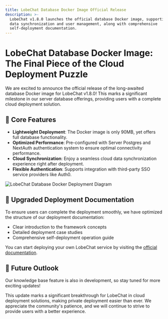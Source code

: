 ```yaml
---
title: LobeChat Database Docker Image Official Release
description: >-
  LobeChat v1.8.0 launches the official database Docker image, supporting cloud
  data synchronization and user management, along with comprehensive
  self-deployment documentation.
---
```


# LobeChat Database Docker Image: The Final Piece of the Cloud Deployment Puzzle

We are excited to announce the official release of the long-awaited database Docker image for LobeChat v1.8.0! This marks a significant milestone in our server database offerings, providing users with a complete cloud deployment solution.

## 🚀 Core Features

- **Lightweight Deployment**: The Docker image is only 90MB, yet offers full database functionality.
- **Optimized Performance**: Pre-configured with Server Postgres and NextAuth authentication system to ensure optimal connectivity performance.
- **Cloud Synchronization**: Enjoy a seamless cloud data synchronization experience right after deployment.
- **Flexible Authentication**: Supports integration with third-party SSO service providers like Auth0.

![LobeChat Database Docker Deployment Diagram](https://github.com/user-attachments/assets/database-docker-deploy)

## 📘 Upgraded Deployment Documentation

To ensure users can complete the deployment smoothly, we have optimized the structure of our deployment documentation:

- Clear introduction to the framework concepts
- Detailed deployment case studies
- Comprehensive self-deployment operation guide

You can start deploying your own LobeChat service by visiting the [official documentation](https://lobehub.com/en/docs/self-hosting/server-database).

## 🔮 Future Outlook

Our knowledge base feature is also in development, so stay tuned for more exciting updates!

This update marks a significant breakthrough for LobeChat in cloud deployment solutions, making private deployment easier than ever. We appreciate the community's patience, and we will continue to strive to provide users with a better experience.
